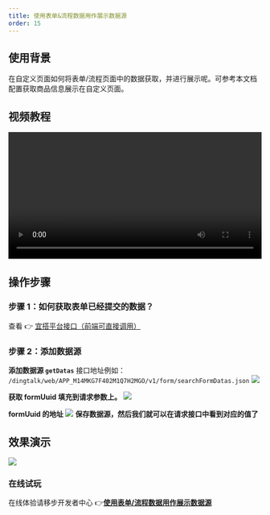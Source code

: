 ```yaml
---
title: 使用表单&流程数据用作展示数据源
order: 15
---
```


## 使用背景

在自定义页面如何将表单/流程页面中的数据获取，并进行展示呢。可参考本文档配置获取商品信息展示在自定义页面。

## 视频教程

<video width="100%" controls>
  <source src="https://cloud.video.taobao.com/play/u/137701/p/1/d/hd/e/6/t/1/297651173248.mp4?auth_key=YXBwX2tleT04MDAwMDAwMTImYXV0aF9pbmZvPXsidGltZXN0YW1wRW5jcnlwdGVkIjoiOWUyNjNiNjY4N2YzMGE5Yjg5ZmI1NWY2NjQ0YzJiNGQifSZkdXJhdGlvbj0mdGltZXN0YW1wPTE2NDc1MjEyMzU="></source>
</video>

## 操作步骤

### 步骤 1：如何获取表单已经提交的数据？

查看 👉 [宜搭平台接口（前端可直接调用）](/docs/api/openAPI)

### 步骤 2：添加数据源

**添加数据源 `getDatas`**
接口地址例如： `/dingtalk/web/APP_M14MKG7F402M1Q7H2MGO/v1/form/searchFormDatas.json`
![](https://img.alicdn.com/imgextra/i3/O1CN012MKN7j1DiXlA8TftJ_!!6000000000250-2-tps-3582-2106.png_.webp)

**获取 formUuid 填充到请求参数上。**
![](https://img.alicdn.com/imgextra/i1/O1CN01nixrU91wI7cXR5Ecu_!!6000000006284-2-tps-1908-881.png_.webp)

**formUuid 的地址**
![](https://img.alicdn.com/imgextra/i2/O1CN01dn9Pf529VwZwP3nqw_!!6000000008074-2-tps-1900-877.png_.webp)
**保存数据源，然后我们就可以在请求接口中看到对应的值了**

## 效果演示

![](https://img.alicdn.com/imgextra/i3/O1CN01Y7moX51SFtDSqMtbK_!!6000000002218-2-tps-1012-458.png_.webp)

### 在线试玩

在线体验请移步开发者中心 👉[**使用表单/流程数据用作展示数据源**](https://www.aliwork.com/developer/show-data)
